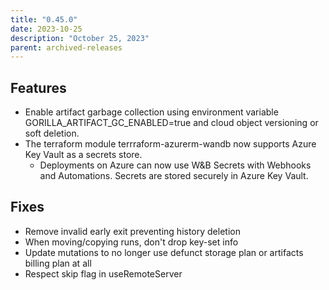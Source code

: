 ```yaml
---
title: "0.45.0"
date: 2023-10-25
description: "October 25, 2023"
parent: archived-releases
---
```



<Warning>
<Text/>
</Warning>

## Features

* Enable artifact garbage collection using environment variable GORILLA_ARTIFACT_GC_ENABLED=true and cloud object versioning or soft deletion.
* The terraform module terrraform-azurerm-wandb now supports Azure Key Vault as a secrets store. 
  * Deployments on Azure can now use W&B Secrets with Webhooks and Automations. Secrets are stored securely in Azure Key Vault.

## Fixes

* Remove invalid early exit preventing history deletion
* When moving/copying runs, don't drop key-set info
* Update mutations to no longer use defunct storage plan or artifacts billing plan at all
* Respect skip flag in useRemoteServer
